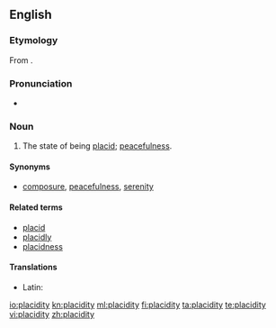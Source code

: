 ==English==

===Etymology===
From {{etyl|la}} {{term|placiditas|placiditās|mildness, placidity|lang=la}}.

===Pronunciation===
* {{a|US}} {{IPA|/pləˈsɪd.ə.ti/}}

===Noun===
{{en-noun|-}}

# The state of being [[placid]]; [[peacefulness]].

====Synonyms====
* {{sense|state of being placid}} [[composure]], [[peacefulness]], [[serenity]]

====Related terms====
* [[placid]]
* [[placidly]]
* [[placidness]]

====Translations====
{{trans-top|state of being placid}}
* Latin: {{t-|la|placiditas|f|alt=placiditās}}
{{trans-mid}}
{{trans-bottom}}

[[io:placidity]]
[[kn:placidity]]
[[ml:placidity]]
[[fi:placidity]]
[[ta:placidity]]
[[te:placidity]]
[[vi:placidity]]
[[zh:placidity]]